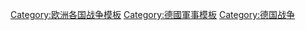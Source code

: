 [[Category:欧洲各国战争模板|Category:欧洲各国战争模板]]
[[Category:德國軍事模板|Category:德國軍事模板]]
[[Category:德国战争|Category:德国战争]]